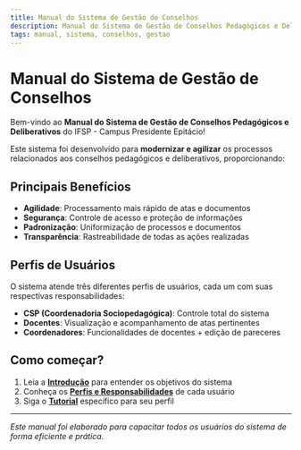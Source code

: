 ```yaml
---
title: Manual do Sistema de Gestão de Conselhos
description: Manual do Sistema de Gestão de Conselhos Pedagógicos e Deliberativos do IFSP - Campus Presidente Epitácio
tags: manual, sistema, conselhos, gestao
---
```


# Manual do Sistema de Gestão de Conselhos

Bem-vindo ao **Manual do Sistema de Gestão de Conselhos Pedagógicos e Deliberativos** do IFSP - Campus Presidente Epitácio! 

Este sistema foi desenvolvido para **modernizar e agilizar** os processos relacionados aos conselhos pedagógicos e deliberativos, proporcionando:

## Principais Benefícios

- **Agilidade**: Processamento mais rápido de atas e documentos
- **Segurança**: Controle de acesso e proteção de informações
- **Padronização**: Uniformização de processos e documentos
- **Transparência**: Rastreabilidade de todas as ações realizadas

## Perfis de Usuários

O sistema atende três diferentes perfis de usuários, cada um com suas respectivas responsabilidades:

- **CSP (Coordenadoria Sociopedagógica)**: Controle total do sistema
- **Docentes**: Visualização e acompanhamento de atas pertinentes
- **Coordenadores**: Funcionalidades de docentes + edição de pareceres

## Como começar?

1. Leia a [**Introdução**](./introducao) para entender os objetivos do sistema
2. Conheça os [**Perfis e Responsabilidades**](./perfis) de cada usuário
3. Siga o [**Tutorial**](./tutorial) específico para seu perfil

---

*Este manual foi elaborado para capacitar todos os usuários do sistema de forma eficiente e prática.*